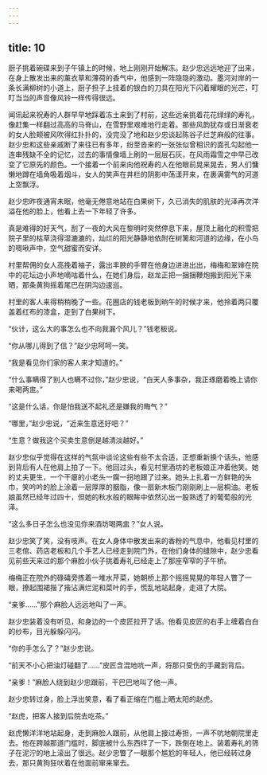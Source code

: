 ```yaml
---
---
---
```

title: 10
---



厨子挑着碗碟来到子午镇上的时候，地上刚刚开始解冻。赵少忠远远地迎了出来，在身上散发出来的薰衣草和薄荷的香气中，他感到一阵隐隐的激动。墨河对岸的一条长满柳树的小道上，厨子担子上挂着的银白的刀具在阳光下闪着耀眼的光芒，叮叮当当的声音像风铃一样传得很远。

闻讯起来祝寿的人群早早地踩着冻土来到了村前，这些远亲挑着花花绿绿的寿礼，像赶集一样翻过高高的马脊山，在雪野里艰难地行走着。那些风韵犹存或日渐衰老的女人脸颊被风吹得红扑扑的，没完没了地和赵少忠谈起陈谷子烂芝麻般的往事。赵少忠和这些亲戚断了来往已有多年，纷至沓来的一张张似曾相识的面孔勾起他一连串残缺不全的记忆，过去的事情像墙上刷的一层层石灰，在风雨霜雪之中早已改变了它原先的颜色。一个接着一个前来向他祝寿的人在他眼前晃来晃去，男人们慵懒地蹲在墙角吸着烟斗，女人的笑声在井栏的阴影中荡漾开来，在裹满雾气的河道上空飘浮。

赵少忠昨夜通宵未眠，他毫无倦意地站在白果树下，久已消失的肌肤的光泽再次洋溢在他的脸上，他看上去一下年轻了许多。

真是难得的好天气，刮了一夜的大风在黎明时突然停息下来，屋顶上融化的积雪把院子里的枯草浇得湿漉漉的，灿烂的阳光静静地依附在树篱和河道的边缘，在小鸟的啁啾声中，空气甜蜜而安详。

村里帮佣的女人高挽着袖子，露出丰腴的手臂在他身边进进出出，梅梅和翠婶在院中的花坛边小声地嘀咕着什么，在她们身后，赵龙正把一捆捆鞭炮搬到阳光下来晒，那条黄狗摇着尾巴在阴沟边逡巡。

村里的客人来得稍稍晚了一些。花圈店的钱老板到晌午的时候才来，他拎着两只覆盖着红布的漆盒，走到了白果树下。

“伙计，这么大的事怎么也不向我漏个风儿？”钱老板说。

“你从哪儿得到了信？”赵少忠呵呵一笑。

“我是看见你们家的客人来才知道的。”

“什么事瞒得了别人也瞒不过你，”赵少忠说，“白天人多事杂，我正琢磨着晚上请你来喝两盅。”

“这是什么话，你是怕我送不起礼还是嫌我的晦气？”

“哪里，”赵少忠说，“近来生意还好吧？”

“生意？做我这个买卖生意倒是越清淡越好。”

赵少忠似乎觉得在这样的气氛中谈论这些有些不太合适，正想重新换个话头，他感到背后有人在他肩上拍了一下。他回过头，看见村里酒坊的老板娘正冲着他笑。她的丈夫更生，一个干瘪的小老头一瘸一拐地跟了过来。她头上扎着一方鲜艳的头巾，笑吟吟的脸上涂着一层厚厚的胭脂，像一扇新木板门刚刚刷上—层桐油。老板娘虽然已经年过四十，但她的秋水般的眼眸中依然沁出一股熟透了的葡萄般的光泽。

“这么多日子怎么也没见你来酒坊喝两盅？”女人说。

赵少忠笑了笑，没有吱声。在女人身体中散发出来的香粉的气息中，他看见村里的三老倌、药店老板和几个手艺人已经走到院门外，在他们身体的缝隙中，赵少忠看见前些天来过的那个麻脸小伙子挑着寿礼已经走上了那座窄窄的子午桥。

梅梅正在院外的碌碡旁拣着一堆水芹菜，她朝桥上那个摇摇晃晃的年轻人瞥了一眼，撩起围裙揩了揩沾满烂泥和菜叶的手，慌乱地站起身，走进了大院。

“亲爹……”那个麻脸人远远地叫了一声。

赵少忠装着没有听见，和身边的一个皮匠拉开了话。他看见皮匠的右手上缠着白白的纱布，目光躲躲闪闪。

“你的手怎么了？”赵少忠说。

“前天不小心把油灯碰翻了……”皮匠含混地吭一声，将那只受伤的手藏到背后。

“亲爹！”麻脸人绕到赵少忠跟前，干巴巴地叫了他一声。

赵少忠转过身，脸上浮出笑意，看了看正缩在门槛上晒太阳的赵虎。

“赵虎，把客人接到后院去吃茶。”

赵虎懒洋洋地站起身，走到麻脸人跟前，从他肩上接过寿担，一声不吭地朝院里走去。他在跨越那道门槛时，脚底被什么东西绊了一下，跌倒在地上。装着寿礼的筛子在泥泞的地上滚出了很远。赵少忠瞥了一眼那个尴尬的年轻人，他已经转过身去，那只黄狗狂吠着在他面前窜来窜去。